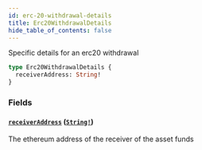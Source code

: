 ```yaml
---
id: erc-20-withdrawal-details
title: Erc20WithdrawalDetails
hide_table_of_contents: false
---
```



Specific details for an erc20 withdrawal

```graphql
type Erc20WithdrawalDetails {
  receiverAddress: String!
}
```


### Fields

#### [`receiverAddress`](#) ([`String!`](/docs/testnet/graphql/scalars/string))

The ethereum address of the receiver of the asset funds





